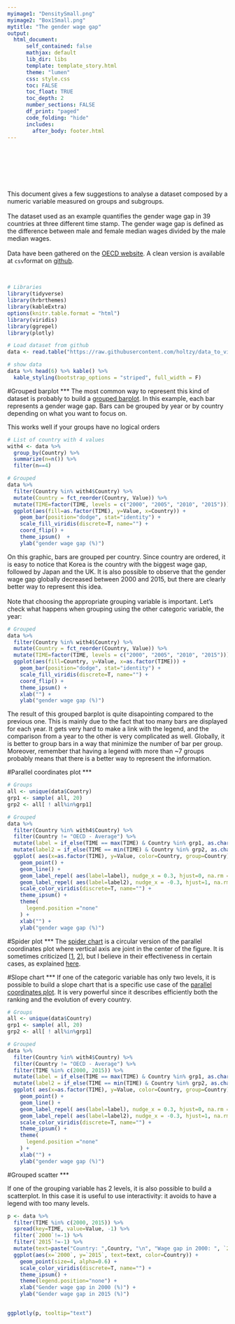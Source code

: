 ```yaml
---
myimage1: "DensitySmall.png"
myimage2: "Box1Small.png"
mytitle: "The gender wage gap"
output:
  html_document:
      self_contained: false    
      mathjax: default
      lib_dir: libs
      template: template_story.html
      theme: "lumen"
      css: style.css
      toc: FALSE
      toc_float: TRUE
      toc_depth: 2
      number_sections: FALSE
      df_print: "paged"
      code_folding: "hide"
      includes: 
        after_body: footer.html
---
```


<br><br>
<div class="mycontent">


<div class = "row">
<div class = "col-md-8">
<br><br><br>
This document gives a few suggestions to analyse a dataset composed by a numeric variable measured on groups and subgroups.
<br><br>
The dataset used as an example quantifies the gender wage gap in 39 countries at three different time stamp. The gender wage gap is defined as the difference between male and female median wages divided by the male median wages.
<br><br>
Data have been gathered on the [OECD website](https://stats.oecd.org/index.aspx?queryid=54751). A clean version is available at `csv`format on [github](https://github.com/holtzy/data_to_viz/tree/master/Example_dataset).
</div>

<div class = "col-md-4">
<br>
```r
# Libraries
library(tidyverse)
library(hrbrthemes)
library(kableExtra)
options(knitr.table.format = "html")
library(viridis)
library(ggrepel)
library(plotly)

# Load dataset from github
data <- read.table("https://raw.githubusercontent.com/holtzy/data_to_viz/master/Example_dataset/9_OneNumSevCatSubgroupOneObs.csv", header=T, sep=",")

# show data
data %>% head(6) %>% kable() %>%
  kable_styling(bootstrap_options = "striped", full_width = F)
```
</div>
</div>



#Grouped barplot
***
The most common way to represent this kind of dataset is probably to build a [grouped barplot](). In this example, each bar represents a gender wage gap. Bars can be grouped by year or by country depending on what you want to focus on.

This works well if your groups have no logical orders

```r
# List of country with 4 values
with4 <- data %>%
  group_by(Country) %>%
  summarize(n=n()) %>%
  filter(n==4)

# Grouped
data %>%
  filter(Country %in% with4$Country) %>%
  mutate(Country = fct_reorder(Country, Value)) %>%
  mutate(TIME=factor(TIME, levels = c("2000", "2005", "2010", "2015"))) %>%
  ggplot(aes(fill=as.factor(TIME), y=Value, x=Country)) + 
    geom_bar(position="dodge", stat="identity") +
    scale_fill_viridis(discrete=T, name="") +
    coord_flip() +
    theme_ipsum()  +
    ylab("gender wage gap (%)")
```

On this graphic, bars are grouped per country. Since country are ordered, it is easy to notice that Korea is the country with the biggest wage gap, followed by Japan and the UK. It is also possible to observe that the gender wage gap globally decreased between 2000 and 2015, but there are clearly better way to represent this idea.
<br><br>
Note that choosing the appropriate grouping variable is important. Let's check what happens when grouping using the other categoric variable, the year:

```r
# Grouped
data %>%
  filter(Country %in% with4$Country) %>%
  mutate(Country = fct_reorder(Country, Value)) %>%
  mutate(TIME=factor(TIME, levels = c("2000", "2005", "2010", "2015"))) %>%
  ggplot(aes(fill=Country, y=Value, x=as.factor(TIME))) + 
    geom_bar(position="dodge", stat="identity") +
    scale_fill_viridis(discrete=T, name="") +
    coord_flip() +
    theme_ipsum() +
    xlab("") +
    ylab("gender wage gap (%)")
```

The result of this grouped barplot is quite disapointing compared to the previous one. This is mainly due to the fact that too many bars are displayed for each year. It gets very hard to make a link with the legend, and the comparison from a year to the other is very complicated as well. Globally, it is better to group bars in a way that minimize the number of bar per group. Moreover, remember that having a legend with more than ~7 groups probably means that there is a better way to represent the information.




#Parallel coordinates plot
***
```r
# Groups
all <- unique(data$Country)
grp1 <- sample( all, 20)
grp2 <- all[ ! all%in%grp1]

# Grouped
data %>%
  filter(Country %in% with4$Country) %>%
  filter(Country != "OECD - Average") %>%
  mutate(label = if_else(TIME == max(TIME) & Country %in% grp1, as.character(Country), NA_character_)) %>%
  mutate(label2 = if_else(TIME == min(TIME) & Country %in% grp2, as.character(Country), NA_character_)) %>%
  ggplot( aes(x=as.factor(TIME), y=Value, color=Country, group=Country)) + 
    geom_point() +
    geom_line() +
    geom_label_repel( aes(label=label), nudge_x = 0.3, hjust=0, na.rm = TRUE, segment.colour="grey") +
    geom_label_repel( aes(label=label2), nudge_x = -0.3, hjust=1, na.rm = TRUE, segment.colour="grey") +
    scale_color_viridis(discrete=T, name="") +
    theme_ipsum() +
    theme(
      legend.position ="none"
    ) +
    xlab("") +
    ylab("gender wage gap (%)")
```





#Spider plot
***
The [spider chart]() is a circular version of the parallel coordinates plot where vertical axis are joint in the center of the figure. It is sometimes criticized [[1](http://blog.minitab.com/blog/fun-with-statistics/beware-the-radar-chart), [2](https://blog.scottlogic.com/2011/09/23/a-critique-of-radar-charts.html)], but I believe in their effectiveness in certain cases, as explained [here]().





#Slope chart
***
If one of the categoric variable has only two levels, it is possible to build a slope chart that is a specific use case of the [parallel coordinates plot](). It is very powerful since it describes efficiently both the ranking and the evolution of every country.
```r
# Groups
all <- unique(data$Country)
grp1 <- sample( all, 20)
grp2 <- all[ ! all%in%grp1]

# Grouped
data %>%
  filter(Country %in% with4$Country) %>%
  filter(Country != "OECD - Average") %>%
  filter(TIME %in% c(2000, 2015)) %>%
  mutate(label = if_else(TIME == max(TIME) & Country %in% grp1, as.character(Country), NA_character_)) %>%
  mutate(label2 = if_else(TIME == min(TIME) & Country %in% grp2, as.character(Country), NA_character_)) %>%
  ggplot( aes(x=as.factor(TIME), y=Value, color=Country, group=Country)) + 
    geom_point() +
    geom_line() +
    geom_label_repel( aes(label=label), nudge_x = 0.3, hjust=0, na.rm = TRUE, segment.colour="grey") +
    geom_label_repel( aes(label=label2), nudge_x = -0.3, hjust=1, na.rm = TRUE, segment.colour="grey") +
    scale_color_viridis(discrete=T, name="") +
    theme_ipsum() +
    theme(
      legend.position ="none"
    ) +
    xlab("") +
    ylab("gender wage gap (%)")
```





#Grouped scatter
***

If one of the grouping variable has 2 levels, it is also possible to build a scatterplot. In this case it is useful to use interactivity: it avoids to have a legend with too many levels.
```r
p <- data %>%
  filter(TIME %in% c(2000, 2015)) %>%
  spread(key=TIME, value=Value, -1) %>%
  filter(`2000`!=-1) %>%
  filter(`2015`!=-1) %>%
  mutate(text=paste("Country: ",Country, "\n", "Wage gap in 2000: ", `2000`, "%\nWage gap in 2015: ", `2015`, sep="")) %>%
  ggplot(aes(x=`2000`, y=`2015`, text=text, color=Country)) +
    geom_point(size=4, alpha=0.6) +
    scale_color_viridis(discrete=T, name="") +
    theme_ipsum() +
    theme(legend.position="none") +
    xlab("Gender wage gap in 2000 (%)") +
    ylab("Gender wage gap in 2015 (%)")
  

ggplotly(p, tooltip="text")
```











</div>